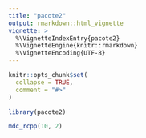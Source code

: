 ```yaml
---
title: "pacote2"
output: rmarkdown::html_vignette
vignette: >
  %\VignetteIndexEntry{pacote2}
  %\VignetteEngine{knitr::rmarkdown}
  %\VignetteEncoding{UTF-8}
---
```


```r
knitr::opts_chunk$set(
  collapse = TRUE,
  comment = "#>"
)
```

```r
library(pacote2)

mdc_rcpp(10, 2)
```
